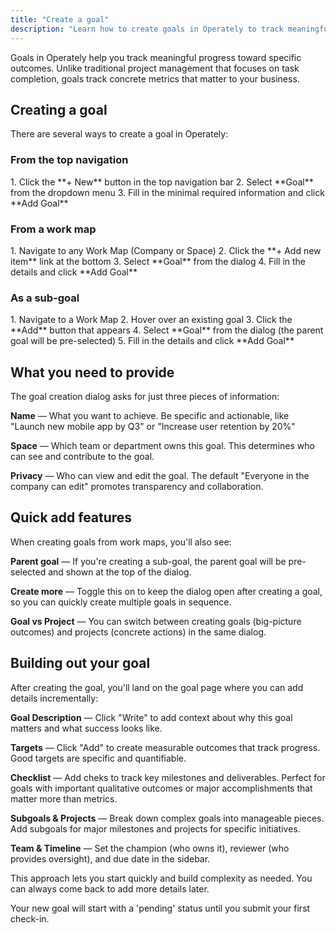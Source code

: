 ```yaml
---
title: "Create a goal"
description: "Learn how to create goals in Operately to track meaningful progress and outcomes."
---
```



<ImageEnhancer />

Goals in Operately help you track meaningful progress toward specific outcomes. Unlike traditional project management that focuses on task completion, goals track concrete metrics that matter to your business.

## Creating a goal

There are several ways to create a goal in Operately:

### From the top navigation

<Steps>
1. Click the **+ New** button in the top navigation bar 
2. Select **Goal** from the dropdown menu 
3. Fill in the minimal required information and click **Add Goal**
</Steps>

### From a work map

<Steps>
1. Navigate to any Work Map (Company or Space) 
2. Click the **+ Add new item** link at the bottom 
3. Select **Goal** from the dialog 
4. Fill in the details and click **Add Goal**
</Steps>

### As a sub-goal

<Steps>
1. Navigate to a Work Map 
2. Hover over an existing goal 
3. Click the **Add** button that appears 
4. Select **Goal** from the dialog (the parent goal will be pre-selected) 
5. Fill in the details and click **Add Goal**
</Steps>

## What you need to provide

The goal creation dialog asks for just three pieces of information:

**Name** — What you want to achieve. Be specific and actionable, like "Launch new mobile app by Q3" or "Increase user retention by 20%"

**Space** — Which team or department owns this goal. This determines who can see and contribute to the goal.

**Privacy** — Who can view and edit the goal. The default "Everyone in the company can edit" promotes transparency and collaboration.

## Quick add features

When creating goals from work maps, you'll also see:

**Parent goal** — If you're creating a sub-goal, the parent goal will be pre-selected and shown at the top of the dialog.

**Create more** — Toggle this on to keep the dialog open after creating a goal, so you can quickly create multiple goals in sequence.

**Goal vs Project** — You can switch between creating goals (big-picture outcomes) and projects (concrete actions) in the same dialog.

## Building out your goal

After creating the goal, you'll land on the goal page where you can add details incrementally:

**Goal Description** — Click "Write" to add context about why this goal matters and what success looks like.

**Targets** — Click "Add" to create measurable outcomes that track progress. Good targets are specific and quantifiable.

**Checklist** — Add cheks to track key milestones and deliverables. Perfect for goals with important qualitative outcomes or major accomplishments that matter more than metrics.

**Subgoals & Projects** — Break down complex goals into manageable pieces. Add subgoals for major milestones and projects for specific initiatives.

**Team & Timeline** — Set the champion (who owns it), reviewer (who provides oversight), and due date in the sidebar.

This approach lets you start quickly and build complexity as needed. You can always come back to add more details later.

Your new goal will start with a 'pending' status until you submit your first check-in.